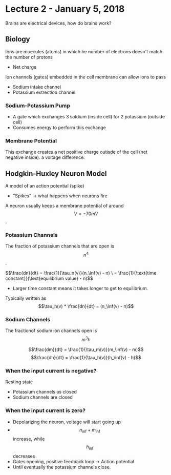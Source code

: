# Lecture 2 - January 5, 2018

Brains are electrical devices, how do brains work?

## Biology

Ions are moecules (atoms) in which he number of electrons doesn't match the number of protons
- Net charge

Ion channels (gates) embedded in the cell membrane can allow ions to pass
- Sodium intake channel
- Potassium extrection channel

### Sodium-Potassium Pump
- A gate which exchanges 3 soldium (inside cell) for 2 potassium (outside cell)
- Consumes energy to perform this exchange

### Membrane Potential
This exchange creates a net positive charge outisde of the cell (net negative inside). a voltage difference.

## Hodgkin-Huxley Neuron Model
A model of an action potential (spike)
- "Spikes" -> what happens when neurons fire

A neuron usually keeps a membrane potential of around $$V = -70mV$$.

### Potassium Channels
The fraction of potassium channels that are open is $$n^4$$.

$$\frac{dn}{dt} = \frac{1}{\tau_n(v)}{n_\inf(v) - n) \\ = \frac{1}{\text{time constant}}(\text{equilibrium value} - n)$$

- Larger time constant means it takes longer to get to equilibrium.

Typically written as $$\tau_n(v) * \frac{dn}{dt} = (n_\inf(v) - n)$$

### Sodium Channels
The fractionof sodium ion channels open is $$m^3h$$

$$\frac{dm}{dt} = \frac{1}{\tau_m(v)}(m_\inf(v) - m)$$
$$\frac{dh}{dt} = \frac{1}{\tau_h(v)}(h_\inf(v) - h)$$

### When the input current is negative?
Resting state
- Potassium channels as closed
- Sodium channels are closed

### When the input current is zero?
- Depolarizing the neuron, voltage will start going up
- $$n_\inf + m_\inf$$ increase, while $$h_\inf$$ decreases
- Gates opening, positive feedback loop -> Action potential
- Until eventually the potassium channels close.



